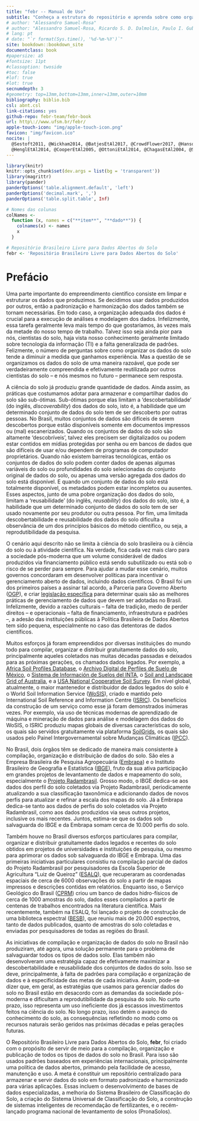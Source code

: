 ```yaml
--- 
title: "febr -- Manual de Uso"
subtitle: "Conheça a estrutura do repositório e aprenda sobre como organizar e compartilhar seus dados abertos do solo. Veja como colaborar no desenvolvimento do repositório e na revisão dos conjuntos de dados."
# author: "Alessandro Samuel-Rosa"
# author: "Alessandro Samuel-Rosa, Ricardo S. D. Dalmolin, Paulo I. Gubiani, Diego J. Gris, Nicolas A. Rosin"
# lang: pt
# date: "`r format(Sys.time(), '%d-%m-%Y')`"
site: bookdown::bookdown_site
documentclass: book
#papersize: a5
#fontsize: 11pt
#classoption: twoside
#toc: false
#lof: true
#lot: true
secnumdepth: 3
#geometry: top=13mm,bottom=13mm,inner=13mm,outer=10mm
bibliography: biblio.bib
csl: abnt.csl
link-citations: yes
github-repo: febr-team/febr-book
url: http\://www.ufsm.br/febr/
apple-touch-icon: "img/apple-touch-icon.png"
favicon: "img/favicon.ico"
nocite: |
  @Sestoft2011, @Wickham2014, @BatjesEtAl2017, @CrowdFlower2017, @HansonEtAl2011, @VinesEtAl2014, @vanEs2017,
  @HenglEtAl2014, @CooperEtAl2005, @OttoniEtAl2014, @ChagasEtAl2004, @SimoesEtAl2015, @ArrouaysEtAl2017
---
```


```r
library(knitr)
knitr::opts_chunk$set(dev.args = list(bg = 'transparent'))
library(magrittr)
library(pander)
panderOptions('table.alignment.default', 'left')
panderOptions('decimal.mark', ',')
panderOptions('table.split.table', Inf)

# Nomes das colunas
colNames <-
  function (x, names = c("**item**", "**dado**")) {
    colnames(x) <- names
    x
  }

# Repositório Brasileiro Livre para Dados Abertos do Solo
febr <- 'Repositório Brasileiro Livre para Dados Abertos do Solo'
```

[modelo]: https://docs.google.com/spreadsheets/d/1w4LBQbLBFtnzRipFu8T4-rDszZSzahajLCyZWDkHQr0/edit?usp=sharing

# Prefácio {-}

Uma parte importante do empreendimento científico consiste em limpar e estruturar os dados que produzimos. Se decidimos usar dados produzidos por outros, então a padronização e harmonização dos dados também se tornam necessárias. Em todo caso, a organização adequada dos dados é crucial para a execução de análises e modelagem dos dados. Infelizmente, essa tarefa geralmente leva mais tempo do que gostaríamos, às vezes mais da metade do nosso tempo de trabalho. Talvez isso seja ainda pior para nós, cientistas do solo, haja vista nosso conhecimento geralmente limitado sobre tecnologia da informação (TI) e a falta generalizada de padrões. Felizmente, o número de perguntas sobre como organizar os dados do solo tende a diminuir a medida que ganhamos experiência. Mas a questão de se organizamos os dados do solo de uma maneira razoável, que pode ser verdadeiramente compreendida e efetivamente reutilizada por outros cientistas do solo -- e nós mesmos no futuro -- permanece sem resposta.

A ciência do solo já produziu grande quantidade de dados. Ainda assim, as práticas que costumamos adotar para armazenar e compartilhar dados do solo são sub-ótimas. Sub-ótimas porque elas limitam a 'descobertabilidade' (do inglês, *discoverability*) dos dados do solo, isto é, a habilidade que um determinado conjunto de dados do solo tem de ser descoberto por outras pessoas. No Brasil, muitos conjuntos de dados são difíceis de serem descobertos porque estão disponíveis somente em documentos impressos ou (mal) escanerizados. Quando os conjuntos de dados do solo são altamente 'descobríveis', talvez eles precisem ser digitalizados ou podem estar contidos em mídias protegidas por senha ou em bancos de dados que são difíceis de usar e/ou dependem de programas de computador proprietários. Quando não existem barreiras tecnológicas, então os conjuntos de dados do solo podem conter dados de apenas algumas variáveis do solo ou profundidades do solo selecionadas do conjunto original de dados do solo, ou apenas uma versão agregada dos dados do solo está disponível. E quando um conjunto de dados do solo está totalmente disponível, os metadados podem estar incompletos ou ausentes. Esses aspectos, junto de uma pobre organização dos dados do solo, limitam a 'reusabilidade' (do inglês, *reusability*) dos dados do solo, isto é, a habilidade que um determinado conjunto de dados do solo tem de ser usado novamente por seu produtor ou outra pessoa. Por fim, uma limitada descobertabilidade e reusabilidade dos dados do solo dificulta a observância de um dos princípios básicos do método científico, ou seja, a reprodutibilidade da pesquisa.

O cenário aqui descrito não se limita à ciência do solo brasileira ou à ciência do solo ou à atividade científica. Na verdade, fica cada vez mais claro para a sociedade pós-moderna que um volume considerável de dados produzidos via financiamento público está sendo subutilizado ou está sob o risco de se perder para sempre. Para ajudar a mudar esse cenário, muitos governos concordaram em desenvolver políticas para incentivar o gerenciamento aberto de dados, incluindo dados científicos. O Brasil foi um dos primeiros países a assinar tal acordo, a Parceria para Governo Aberto ([OGP][ogp]), e criar [legislação específica][D8777] para determinar quais são as melhores práticas de gerenciamento de dados que devem ser adotadas no Brasil. Infelizmente, devido a razões culturais -- falta de tradição, medo de perder direitos -- e operacionais -- falta de financiamento, infraestrutura e padrões --, a adesão das instituições públicas à Política Brasileira de Dados Abertos tem sido pequena, especialmente no caso das detentoras de dados científicos.

[ogp]: https://www.opengovpartnership.org/
[D8777]: http://www.planalto.gov.br/ccivil_03/_Ato2015-2018/2016/Decreto/D8777.htm

Muitos esforços já foram empreendidos por diversas instituições do mundo todo para compilar, organizar e distribuir gratuitamente dados do solo, principalmente aqueles coletados nas muitas décadas passadas e deixados para as próximas gerações, os chamados dados legados. Por exemplo, a [Africa Soil Profiles Database][africa], o [Archivo Digital de Perfiles de Suelo de México][mexico], o [Sistema de Información de Suelos del INTA][inta], o [Soil and Landscape Grid of Australia][csiro], e a [USA National Cooperative Soil Survey][usa]. Em nível global, atualmente, o maior mantenedor e distribuidor de dados legados do solo é o World Soil Information Service ([WoSIS][wosis]), criado e mantido pelo International Soil Reference and Information Centre ([ISRIC][isric]). Os benefícios da construção de um serviço como esse já foram demonstrados inúmeras vezes. Por exemplo, via uso de técnicas modernas de aprendizado de máquina e mineração de dados para análise e modelagem dos dados do WoSIS, o ISRIC produziu mapas globais de diversas características do solo, os quais são servidos gratuitamente via plataforma [SoilGrids][soilgrids], os quais são usados pelo Painel Intergovernamental sobre Mudanças Climáticas ([IPCC][ipcc]).

[wosis]: http://www.isric.org/explore/wosis
[isric]: http://www.isric.org
[soilgrids]: https://www.soilgrids.org
[africa]: http://africasoils.net/services/data/soil-databases
[mexico]: http://www.inegi.org.mx/geo/contenidos/recnat/edafologia/PerfilesSuelo.aspx
[inta]: http://sisinta.inta.gob.ar
[csiro]: http://www.clw.csiro.au/aclep/soilandlandscapegrid
[usa]: https://sdmdataaccess.nrcs.usda.gov
[ipcc]: http://ipcc.ch/

No Brasil, dois órgãos têm se dedicado de maneira mais consistente à compilação, organização e distribuição de dados do solo. São eles a Empresa Brasileira de Pesquisa Agropecuária ([Embrapa][embrapa]) e o Instituto Brasileiro de Geografia e Estatística ([IBGE][ibge]), fruto da sua ativa participação em grandes projetos de levantamento de dados e mapeamento do solo, especialmente o [Projeto Radambrasil][radam]. Grosso modo, o IBGE dedica-se aos dados dos perfil do solo coletados via Projeto Radambrasil, periodicamente atualizando a sua classificação taxonômica e adicionando dados de novos perfis para atualizar e refinar a escala dos mapas do solo. Já a Embrapa dedica-se tanto aos dados de perfis do solo coletados via Projeto Radambrasil, como aos dados produzidos via seus outros projetos, inclusive os mais recentes. Juntos, estima-se que os dados sob salvaguarda do IBGE e da Embrapa somam cerca de 10.000 perfis do solo.

[embrapa]: https://www.bdsolos.cnptia.embrapa.br/consulta_publica.html
[ibge]: http://www.downloads.ibge.gov.br
[radam]: https://pt.wikipedia.org/wiki/Projeto_Radambrasil

Também houve no Brasil diversos esforços particulares para compilar, organizar e distribuir gratuitamente dados legados e recentes do solo obtidos em projetos de universidades e instituições de pesquisa, ou mesmo para aprimorar os dados sob salvaguarda do IBGE e Embrapa. Uma das primeiras iniciativas particulares consistiu na compilação parcial de dados do Projeto Radambrasil por pesquisadores da Escola Superior de Agricultura "Luiz de Queiroz" ([ESALQ][esalq]), que recuperaram as coordenadas espaciais de cerca de 6000 observações do solo a partir de mapas impressos e descrições contidas em relatórios. Enquanto isso, o Serviço Geológico do Brasil ([CPRM][cprm]) criou um banco de dados hidro-físicos de cerca de 1000 amostras do solo, dados esses compilados a partir de centenas de trabalhos encontrados na literatura científica. Mais recentemente, também na ESALQ, foi lançado o projeto de construção de uma biblioteca espectral ([BESB][besb]), que reuniu mais de 20.000 espectros, tanto de dados publicados, quanto de amostras do solo coletadas e enviadas por pesquisadores de todas as regiões do Brasil.

[esalq]: http://www.esalq.usp.br/gerd
[cprm]: http://www.cprm.gov.br/publique/Hidrologia/Hidrologia-de-Solos/Produtos-4601.html
[besb]: http://bibliotecaespectral.wixsite.com/esalq

As iniciativas de compilação e organização de dados do solo no Brasil não produziram, até agora, uma solução permanente para o problema de salvaguardar todos os tipos de dados solo. Elas também não desenvolveram uma estratégia capaz de efetivamente maximizar a descobertabilidade e reusabilidade dos conjuntos de dados do solo. Isso se deve, principalmente, à falta de padrões para compilação e organização de dados e à especificidade das metas de cada iniciativa. Assim, pode-se dizer que, em geral, as estratégias que usamos para gerenciar dados do solo no Brasil estão em desacordo com as demandas da sociedade pós-moderna e dificultam a reprodutibilidade da pesquisa do solo. No curto prazo, isso representa um uso ineficiente dos já escassos investimentos feitos na ciência do solo. No longo prazo, isso detém o avanço do conhecimento do solo, as consequências refletindo no modo como os recursos naturais serão geridos nas próximas décadas e pelas gerações futuras.

O Repositório Brasileiro Livre para Dados Abertos do Solo, **febr**, foi criado com o propósito de servir de meio para a compilação, organização e publicação de todos os tipos de dados do solo no Brasil. Para isso são usados padrões baseados em experiências internacionais, principalmente uma política de dados abertos, primando pela facilidade de acesso, manutenção e uso. A meta é constituir um repositório centralizado para armazenar e servir dados do solo em formato padronizado e harmonizado para várias aplicações. Essas incluem o desenvolvimento de bases de dados especializadas, a melhoria do Sistema Brasileiro de Classificação do Solo, a criação do Sistema Universal de Classificação do Solo, a construção de sistemas inteligentes de recomendação de fertilizantes, e o recém-lançado programa nacional de levantamento de solos (PronaSolos).
